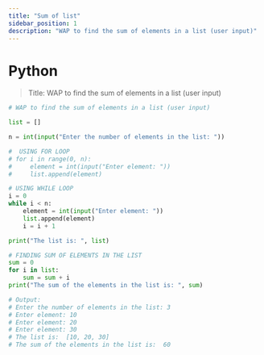 ```yaml
---
title: "Sum of list"
sidebar_position: 1
description: "WAP to find the sum of elements in a list (user input)"
---
```



# <Heading name="banner" description="List Sum">Python</Heading>

> Title: WAP to find the sum of elements in a list (user input)

```python
# WAP to find the sum of elements in a list (user input)

list = []

n = int(input("Enter the number of elements in the list: "))

#  USING FOR LOOP
# for i in range(0, n):
#     element = int(input("Enter element: "))
#     list.append(element)

# USING WHILE LOOP
i = 0
while i < n:
    element = int(input("Enter element: "))
    list.append(element)
    i = i + 1

print("The list is: ", list)

# FINDING SUM OF ELEMENTS IN THE LIST
sum = 0
for i in list:
    sum = sum + i
print("The sum of the elements in the list is: ", sum)

# Output:
# Enter the number of elements in the list: 3
# Enter element: 10
# Enter element: 20
# Enter element: 30
# The list is:  [10, 20, 30]
# The sum of the elements in the list is:  60

```
